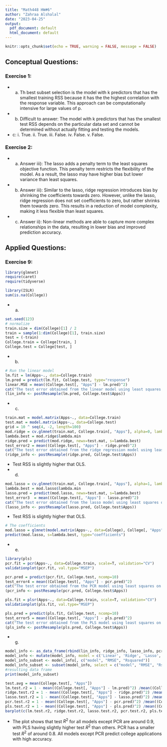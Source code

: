 ```yaml
---
title: "Math448 HW#6"
author: "Zahraa Alshalal"
date: "2023-04-25"
output:
  pdf_document: default
  html_document: default
---
```


```r
knitr::opts_chunk$set(echo = TRUE, warning = FALSE, message = FALSE)
```

## Conceptual Questions:

### Exercise 1:

-   

    a.  Th best subset selection is the model with k predictors that has the smallest training RSS because it has the the highest correlation with the response variable. This approach can be computationally intensive for large values of p.\

-   

    b.  Difficult to answer: The model with k predictors that has the smallest test RSS depends on the particular data set and cannot be determined without actually fitting and testing the models.\

-   c: i. True. ii. True. iii. False. iv. False. v. False.

### Exercise 2:

-   

    a.  Answer iii): The lasso adds a penalty term to the least squares objective function. This penalty term restricts the flexibility of the model. As a result, the lasso may have higher bias but lower variance than least squares.

-   

    b.  Answer iii): Similar to the lasso, ridge regression introduces bias by shrinking the coefficients towards zero. However, unlike the lasso, ridge regression does not set coefficients to zero, but rather shrinks them towards zero. This results in a reduction of model complexity, making it less flexible than least squares.

-   

    c.  Answer ii): Non-linear methods are able to capture more complex relationships in the data, resulting in lower bias and improved prediction accuracy.

## Applied Questions:

### Exercise 9:

```r
library(glmnet)
require(caret)
require(tidyverse)
```

```r
library(ISLR)
sum(is.na(College))
```

-   

    a.  

```r
set.seed(123)
# normalize
train.size = dim(College)[1] / 2
train = sample(1:dim(College)[1], train.size)
test = (-train)
College.train = College[train, ]
College.test = College[test, ]
```

-   

    b.  

```r
# Run the linear model 
lm.fit = lm(Apps~., data=College.train)
lm.pred = predict(lm.fit, College.test, type="response")
linear.MSE = mean((College.test[, "Apps"] - lm.pred)^2) 
cat("The test error obtained from the linear model using least squares on the training set:", linear.MSE, "\n")
(lin_info <- postResample(lm.pred, College.test$Apps))
```

-   

    c.  

```r
train.mat = model.matrix(Apps~., data=College.train)
test.mat = model.matrix(Apps~., data=College.test)
grid = 10 ^ seq(4, -2, length=100)
mod.ridge = cv.glmnet(train.mat, College.train[, "Apps"], alpha=0, lambda=grid, thresh=1e-12)
lambda.best = mod.ridge$lambda.min
ridge.pred = predict(mod.ridge, newx=test.mat, s=lambda.best)
test_error2 = mean((College.test[, "Apps"] - ridge.pred)^2)
cat("The test error obtained from the ridge regression model using least squares on the training set:", test_error2, "\n")
(ridge_info <- postResample(ridge.pred, College.test$Apps))
```

-   Test RSS is slightly higher that OLS.\
-   
    d.  

```r
mod.lasso = cv.glmnet(train.mat, College.train[, "Apps"], alpha=1, lambda=grid, thresh=1e-12)
lambda.best = mod.lasso$lambda.min
lasso.pred = predict(mod.lasso, newx=test.mat, s=lambda.best)
test_error3  = mean((College.test[, "Apps"] - lasso.pred)^2)
cat("The test error obtained from the lasso model using least squares on the training set:", test_error3, "\n")
(lasso_info <- postResample(lasso.pred, College.test$Apps))
```

-   Test RSS is slightly higher that OLS.

```r
# The coefficients 
mod.lasso = glmnet(model.matrix(Apps~., data=College), College[, "Apps"], alpha=1)
predict(mod.lasso, s=lambda.best, type="coefficients")
```

-   

    e.  

```r
library(pls)
pcr.fit = pcr(Apps~., data=College.train, scale=T, validation="CV")
validationplot(pcr.fit, val.type="MSEP")
```

```r
pcr.pred = predict(pcr.fit, College.test, ncomp=10)
test_error4 = mean((College.test[, "Apps"] - pcr.pred)^2)
cat("The test error obtained from the PCR model using least squares on the training set:", test_error3, "\n")
(pcr_info <- postResample(pcr.pred, College.test$Apps))
```

```r
pls.fit = plsr(Apps~., data=College.train, scale=T, validation="CV")
validationplot(pls.fit, val.type="MSEP")
```

```r
pls.pred = predict(pls.fit, College.test, ncomp=10)
test_error5 = mean((College.test[, "Apps"] - pls.pred)^2)
cat("The test error obtained from the PLS model using least squares on the training set:", test_error5, "\n")
(pls_info <- postResample(pls.pred, College.test$Apps))
```

-   

    g.  

```r

model_info <- as_data_frame(rbind(lin_info, ridge_info, lasso_info, pcr_info, pls_info))
model_info <- mutate(model_info, model = c('Linear', 'Ridge', 'Lasso', 'PCR', 'PLS'))
model_info_subset <- model_info[, c("model", "RMSE", "Rsquared")]
model_info_subset <- subset(model_info, select = c("model", "RMSE", "Rsquared"))
#resulting data frame
print(model_info_subset)

```

```r
test.avg = mean(College.test[, "Apps"])
lm.test.r2 = 1 - mean((College.test[, "Apps"] - lm.pred)^2) /mean((College.test[, "Apps"] - test.avg)^2)
ridge.test.r2 = 1 - mean((College.test[, "Apps"] - ridge.pred)^2) /mean((College.test[, "Apps"] - test.avg)^2)
lasso.test.r2 = 1 - mean((College.test[, "Apps"] - lasso.pred)^2) /mean((College.test[, "Apps"] - test.avg)^2)
pcr.test.r2 = 1 - mean((College.test[, "Apps"] - pcr.pred)^2) /mean((College.test[, "Apps"] - test.avg)^2)
pls.test.r2 = 1 - mean((College.test[, "Apps"] - pls.pred)^2) /mean((College.test[, "Apps"] - test.avg)^2)
barplot(c(lm.test.r2, ridge.test.r2, lasso.test.r2, pcr.test.r2, pls.test.r2), col="red", names.arg=c("OLS", "Ridge", "Lasso", "PCR", "PLS"), main="Test R-squared")
```

-   The plot shows that test $R^2$ for all models except PCR are around 0.9, with PLS having slightly higher test $R^2$ than others. PCR has a smaller test $R^2$ of around 0.8. All models except PCR predict college applications with high accuracy.
